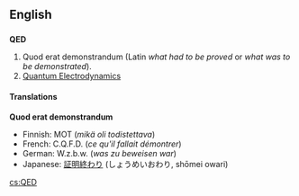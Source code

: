 ==English==
==={{initialism}}===
'''QED'''

#Quod erat demonstrandum (Latin ''what had to be proved'' or ''what was to be demonstrated'').
#[http://en.wikipedia.org/wiki/Quantum_electrodynamics Quantum Electrodynamics]

====Translations====
'''Quod erat demonstrandum'''

*Finnish: MOT (''mikä oli todistettava'')
*French: C.Q.F.D. (''ce qu'il fallait démontrer'')
*German: W.z.b.w. (''was zu beweisen war'')
*Japanese: [[証明終わり]] (しょうめいおわり, shōmei owari)

[[cs:QED]]